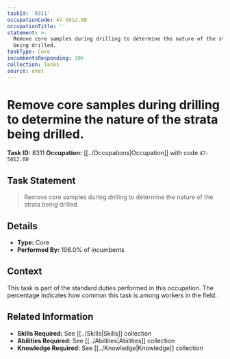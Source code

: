 ```yaml
---
taskId: '8311'
occupationCode: 47-5012.00
occupationTitle: ''
statement: >-
  Remove core samples during drilling to determine the nature of the strata
  being drilled.
taskType: Core
incumbentsResponding: 106
collection: Tasks
source: onet
---
```

# Remove core samples during drilling to determine the nature of the strata being drilled.

**Task ID:** 8311
**Occupation:** [[../Occupations|Occupation]] with code `47-5012.00`

## Task Statement

> Remove core samples during drilling to determine the nature of the strata being drilled.

## Details

- **Type:** Core
- **Performed By:** 106.0% of incumbents

## Context

This task is part of the standard duties performed in this occupation. The percentage indicates how common this task is among workers in the field.

## Related Information

- **Skills Required:** See [[../Skills|Skills]] collection
- **Abilities Required:** See [[../Abilities|Abilities]] collection
- **Knowledge Required:** See [[../Knowledge|Knowledge]] collection

